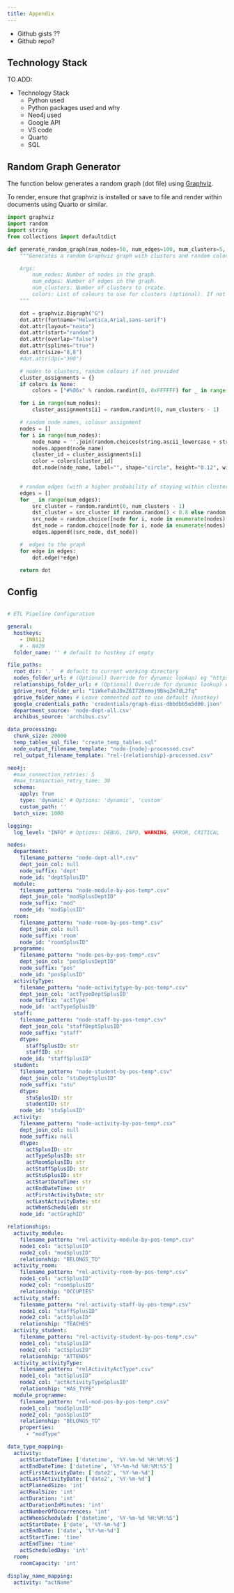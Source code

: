 ```yaml
--- 
title: Appendix
---
```


* Github gists ??
* Github repo?

## Technology Stack

TO ADD: 

* Technology Stack
  * Python used
  * Python packages used and why
  * Neo4j used
  * Google API
  * VS code
  * Quarto
  * SQL

## Random Graph Generator

The function below generates a random graph (dot file) using [Graphviz](https://graphviz.org/).

To render, ensure that graphviz is installed or save to file and render within documents using Quarto or similar.

```python

import graphviz
import random
import string
from collections import defaultdict

def generate_random_graph(num_nodes=50, num_edges=100, num_clusters=5, colors=None):
    """Generates a random Graphviz graph with clusters and random colours.

    Args:
        num_nodes: Number of nodes in the graph.
        num_edges: Number of edges in the graph.
        num_clusters: Number of clusters to create.
        colors: List of colours to use for clusters (optional). If not provided, random colours will be used.
    """

    dot = graphviz.Digraph("G")
    dot.attr(fontname="Helvetica,Arial,sans-serif")
    dot.attr(layout="neato")
    dot.attr(start="random")
    dot.attr(overlap="false")
    dot.attr(splines="true")
    dot.attr(size="8,8")
    #dot.attr(dpi="300")

    # nodes to clusters, random colours if not provided
    cluster_assignments = {}
    if colors is None:
        colors = ["#%06x" % random.randint(0, 0xFFFFFF) for _ in range(num_clusters)] 

    for i in range(num_nodes):
        cluster_assignments[i] = random.randint(0, num_clusters - 1)

    # random node names, colouur assignment
    nodes = []
    for i in range(num_nodes):
        node_name = ''.join(random.choices(string.ascii_lowercase + string.digits, k=8))
        nodes.append(node_name)
        cluster_id = cluster_assignments[i]
        color = colors[cluster_id]
        dot.node(node_name, label="", shape="circle", height="0.12", width="0.12", fontsize="1", fillcolor=color, style="filled")
        

    # random edges (with a higher probability of staying within clusters)
    edges = []
    for _ in range(num_edges):
        src_cluster = random.randint(0, num_clusters - 1)
        dst_cluster = src_cluster if random.random() < 0.8 else random.randint(0, num_clusters - 1)  # 80% chance of staying in cluster
        src_node = random.choice([node for i, node in enumerate(nodes) if cluster_assignments[i] == src_cluster])
        dst_node = random.choice([node for i, node in enumerate(nodes) if cluster_assignments[i] == dst_cluster])
        edges.append((src_node, dst_node))

    #  edges to the graph
    for edge in edges:
        dot.edge(*edge)

    return dot

```

## Config 

```yaml

# ETL Pipeline Configuration

general:
  hostkeys: 
    - INB112
    # - N420
  folder_name: '' # default to hostkey if empty

file_paths:
  root_dir: '.'  # default to current working directory
  nodes_folder_url: # (Optional) Override for dynamic lookup) eg "https://drive.google.com/drive/folders/1Rc3vQCF6CwxV3yNjfUTWXv61BgYD1j_3"
  relationships_folder_url: # (Optional) Override for dynamic lookup) eg."https://drive.google.com/drive/folders/1w_ea6ETzRcdYz71crLxL9khjLrEfcbuH"
  gdrive_root_folder_url: "1iWkeTubJ0xZ6I728emoj9BkqZm7dL2fq"
  gdrive_folder_name: # Leave commented out to use default (hostkey)
  google_credentials_path: 'credentials/graph-diss-dbbdbb5e5d00.json'
  department_source: 'node-dept-all.csv'
  archibus_source: 'archibus.csv'

data_processing:
  chunk_size: 20000
  temp_tables_sql_file: "create_temp_tables.sql"
  node_output_filename_template: "node-{node}-processed.csv"
  rel_output_filename_template: "rel-{relationship}-processed.csv"

neo4j:
  #max_connection_retries: 5
  #max_transaction_retry_time: 30
  schema:
    apply: True
    type: 'dynamic' # Options: 'dynamic', 'custom'
    custom_path: ''
  batch_size: 1000

logging:
  log_level: "INFO" # Options: DEBUG, INFO, WARNING, ERROR, CRITICAL 

nodes:
  department: 
    filename_pattern: "node-dept-all*.csv"
    dept_join_col: null 
    node_suffix: 'dept'
    node_id: "deptSplusID"
  module: 
    filename_pattern: "node-module-by-pos-temp*.csv"
    dept_join_col: "modSplusDeptID"
    node_suffix: "mod"
    node_id: "modSplusID"             
  room: 
    filename_pattern: "node-room-by-pos-temp*.csv"
    dept_join_col: null
    node_suffix: 'room'
    node_id: "roomSplusID"   
  programme: 
    filename_pattern: "node-pos-by-pos-temp*.csv"
    dept_join_col: "posSplusDeptID"
    node_suffix: "pos"
    node_id: "posSplusID"
  activityType: 
    filename_pattern: "node-activitytype-by-pos-temp*.csv"
    dept_join_col: 'actTypeDeptSplusID'
    node_suffix: 'actType'
    node_id: 'actTypeSplusID'
  staff: 
    filename_pattern: "node-staff-by-pos-temp*.csv"
    dept_join_col: "staffDeptSplusID"
    node_suffix: "staff"
    dtype:
      staffSplusID: str
      staffID: str 
    node_id: "staffSplusID"
  student: 
    filename_pattern: "node-student-by-pos-temp*.csv"
    dept_join_col: "stuDeptSplusID"
    node_suffix: "stu"
    dtype: 
      stuSplusID: str
      studentID: str
    node_id: "stuSplusID"
  activity: 
    filename_pattern: "node-activity-by-pos-temp*.csv"
    dept_join_col: null
    node_suffix: null
    dtype:
      actSplusID: str
      actTypeSplusID: str 
      actRoomSplusID: str
      actStaffSplusID: str 
      actStuSplusID: str 
      actStartDateTime: str
      actEndDateTime: str
      actFirstActivityDate: str
      actLastActivityDate: str
      actWhenScheduled: str
    node_id: "actGraphID" 

relationships:
  activity_module: 
    filename_pattern: "rel-activity-module-by-pos-temp*.csv"
    node1_col: "actSplusID"
    node2_col: "modSplusID"
    relationship: "BELONGS_TO"
  activity_room: 
    filename_pattern: "rel-activity-room-by-pos-temp*.csv"
    node1_col: "actSplusID"
    node2_col: "roomSplusID"
    relationship: "OCCUPIES"
  activity_staff: 
    filename_pattern: "rel-activity-staff-by-pos-temp*.csv"
    node1_col: "staffSplusID"
    node2_col: "actSplusID"
    relationship: "TEACHES"
  activity_student: 
    filename_pattern: "rel-activity-student-by-pos-temp*.csv"
    node1_col: "stuSplusID"
    node2_col: "actSplusID"
    relationship: "ATTENDS"
  activity_activityType: 
    filename_pattern: "relActivityActType*.csv"
    node1_col: "actSplusID"
    node2_col: "actActivityTypeSplusID"
    relationship: "HAS_TYPE"
  module_programme: 
    filename_pattern: "rel-mod-pos-by-pos-temp*.csv"
    node1_col: "modSplusID"
    node2_col: "posSplusID"
    relationship: "BELONGS_TO"
    properties: 
      - "modType"

data_type_mapping:
  activity:
    actStartDateTime: ['datetime', '%Y-%m-%d %H:%M:%S']
    actEndDateTime: ['datetime', '%Y-%m-%d %H:%M:%S']
    actFirstActivityDate: ['date2', '%Y-%m-%d']
    actLastActivityDate: ['date2', '%Y-%m-%d']
    actPlannedSize: 'int'
    actRealSize: 'int'
    actDuration: 'int'
    actDurationInMinutes: 'int'
    actNumberOfOccurrences: 'int'
    actWhenScheduled: ['datetime', '%Y-%m-%d %H:%M:%S']
    actStartDate: ['date', '%Y-%m-%d']
    actEndDate: ['date', '%Y-%m-%d']
    actStartTime: 'time'
    actEndTime: 'time'
    actScheduledDay: 'int'
  room:
    roomCapacity: 'int'

display_name_mapping:
  activity: "actName"
```